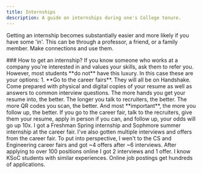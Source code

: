 ```yaml
---
title: Internships
description: A guide on internships during one's College tenure.
---
```



<Bootstrap>
<Collapse class="not-content" idSuffix="1">
<p>Getting an internship becomes substantially easier and more likely if you have some 'in'. This can be through a professor, a friend, or a family member. Make connections and use them.</p>
</Collapse>
### How to get an internship?
If you know someone who works at a company you're interested in and values your skills, ask them to refer you. However, most students **do not** have this luxury.
In this case these are your options:
1. **Go to the career fairs**. They will all be on Handshake. Come prepared with physical and digital copies of your resume as well as answers to common interview questions. The more hands you get your resume into, the better. The longer you talk to recruiters, the better. The more QR codes you scan, the better. 
And most **important**, the more you follow up, the better. If you go to the career fair, talk to the recruiters, give them your resume, apply in person if you can, and follow up, your odds will go up 10x.
<Collapse class="not-content" idSuffix="2">
I got a Freshman Spring internship and Sophmore summer internship at the career fair. I've also gotten multiple interviews and offers from the career fair. To put into perspective, I wen't to the CS and Engineering career fairs and got ~4 offers after ~6 interviews. After applying to over 100 positions online I got 2 interviews and 1 offer.
I know KSoC students with similar experiences. Online job postings get hundreds of applications. 
</Collapse>

</Bootstrap>
